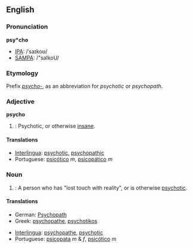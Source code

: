 ==English==

===Pronunciation===
'''psy*cho'''
*[[IPA]]: /ˈsaɪkoʊ/
*[[SAMPA]]: /"saIkoU/

===Etymology===
Prefix ''[[psycho-]]'', as an abbreviation for ''psychotic'' or ''psychopath''.

===Adjective===
'''psycho'''

# {{colloquial}}: Psychotic, or otherwise [[insane]].

====Translations====
*[[Interlingua]]: [[psychotic]], [[psychopathic]]
*Portuguese: [[psicótico]] ''m'', [[psicopático]] ''m''

===Noun===
{{en-noun-reg}}

# {{colloquial}}: A person who has "lost touch with reality", or is otherwise [[psychotic]].

====Translations====
{{top}}
*German: [[Psychopath]]
*Greek: [[psychopathe]], [[psychotikos]]
{{mid}}
*[[Interlingua]]: [[psychopathe]], [[psychotic]]
*Portuguese: [[psicopata]] ''m'' & ''f'', [[psicótico]] ''m''
{{bottom}}